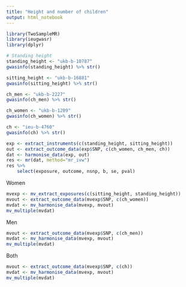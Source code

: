 ```yaml
---
title: "Height and number of children"
output: html_notebook
---
```


```r
library(TwoSampleMR)
library(ieugwasr)
library(dplyr)
```


```r
# Standing height
standing_height <- "ukb-b-10787"
gwasinfo(standing_height) %>% str()
```

```r
sitting_height <- "ukb-b-16881"
gwasinfo(sitting_height) %>% str()
```

```r
ch_men <- "ukb-b-2227"
gwasinfo(ch_men) %>% str()
```


```r
ch_women <- "ukb-b-1209"
gwasinfo(ch_women) %>% str()
```


```r
ch <- "ieu-b-4760"
gwasinfo(ch) %>% str()
```

```r
exp <- extract_instruments(c(standing_height, sitting_height))
out <- extract_outcome_data(exp$SNP, c(ch_women, ch_men, ch))
dat <- harmonise_data(exp, out)
res <- mr(dat, method="mr_ivw")
res %>%
	select(exposure, outcome, nsnp, b, se, pval)
```

Women

```r
mvexp <- mv_extract_exposures(c(sitting_height, standing_height))
mvout <- extract_outcome_data(mvexp$SNP, c(ch_women))
mvdat <- mv_harmonise_data(mvexp, mvout)
mv_multiple(mvdat)
```

Men

```r
mvout <- extract_outcome_data(mvexp$SNP, c(ch_men))
mvdat <- mv_harmonise_data(mvexp, mvout)
mv_multiple(mvdat)
```


Both

```r
mvout <- extract_outcome_data(mvexp$SNP, c(ch))
mvdat <- mv_harmonise_data(mvexp, mvout)
mv_multiple(mvdat)
```

